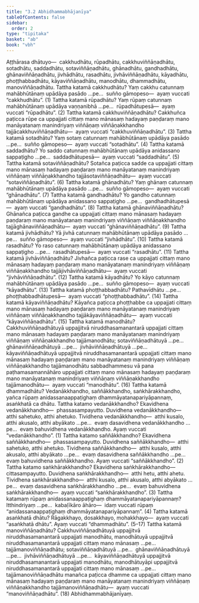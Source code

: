 ```yaml
---
title: "3.2 Abhidhammabhājanīya"
tableOfContents: false
sidebar:
  order: 2
type: "tipitaka"
basket: "ab"
book: "vbh"
---
```



<DynamicBreadcrumb />

<Division number="183" book="vbh" bookNo="30" page="89">

<Paragraph number="644" book="vbh">
Aṭṭhārasa dhātuyo—  cakkhudhātu, rūpadhātu, cakkhuviññāṇadhātu, sotadhātu, saddadhātu, sotaviññāṇadhātu, ghānadhātu, gandhadhātu, ghānaviññāṇadhātu, jivhādhātu, rasadhātu, jivhāviññāṇadhātu, kāyadhātu, phoṭṭhabbadhātu, kāyaviññāṇadhātu, manodhātu, dhammadhātu, manoviññāṇadhātu.
</Paragraph>

</Division>
<Division number="184" book="vbh" bookNo="30" page="89">

<Paragraph number="645" book="vbh">
Tattha katamā cakkhudhātu? Yaṃ cakkhu catunnaṃ mahābhūtānaṃ upādāya pasādo …pe…  suñño gāmopeso—  ayaṃ vuccati “cakkhudhātu”. (1)
</Paragraph>

<Paragraph number="646" book="vbh">
Tattha katamā rūpadhātu? Yaṃ rūpaṃ catunnaṃ mahābhūtānaṃ upādāya vaṇṇanibhā …pe…  rūpadhātupesā—  ayaṃ vuccati “rūpadhātu”. (2)
</Paragraph>

<Paragraph number="647" book="vbh">
Tattha katamā cakkhuviññāṇadhātu? Cakkhuñca paṭicca rūpe ca uppajjati cittaṃ mano mānasaṃ hadayaṃ paṇḍaraṃ mano manāyatanaṃ manindriyaṃ viññāṇaṃ viññāṇakkhandho tajjācakkhuviññāṇadhātu—  ayaṃ vuccati “cakkhuviññāṇadhātu”. (3)
</Paragraph>

<Paragraph number="648" book="vbh">
Tattha katamā sotadhātu? Yaṃ sotaṃ catunnaṃ mahābhūtānaṃ upādāya pasādo …pe…  suñño gāmopeso—  ayaṃ vuccati “sotadhātu”. (4)
</Paragraph>

<Paragraph number="649" book="vbh">
Tattha katamā saddadhātu? Yo saddo catunnaṃ mahābhūtānaṃ upādāya anidassano sappaṭigho …pe…  saddadhātupesā—  ayaṃ vuccati “saddadhātu”. (5)
</Paragraph>

<Paragraph number="650" book="vbh">
Tattha katamā sotaviññāṇadhātu? Sotañca paṭicca sadde ca uppajjati cittaṃ mano mānasaṃ hadayaṃ paṇḍaraṃ mano manāyatanaṃ manindriyaṃ viññāṇaṃ viññāṇakkhandho tajjāsotaviññāṇadhātu—  ayaṃ vuccati “sotaviññāṇadhātu”. (6)
</Paragraph>

<Paragraph number="651" book="vbh">
Tattha katamā ghānadhātu? Yaṃ ghānaṃ catunnaṃ mahābhūtānaṃ upādāya pasādo …pe…  suñño gāmopeso—  ayaṃ vuccati “ghānadhātu”. (7)
</Paragraph>

<Paragraph number="652" book="vbh">
Tattha katamā gandhadhātu? Yo gandho catunnaṃ mahābhūtānaṃ upādāya anidassano sappaṭigho …pe…  gandhadhātupesā—  ayaṃ vuccati “gandhadhātu”. (8)
</Paragraph>

<Paragraph number="653" book="vbh">
Tattha katamā ghānaviññāṇadhātu? Ghānañca paṭicca gandhe ca uppajjati cittaṃ mano mānasaṃ hadayaṃ paṇḍaraṃ mano manāyatanaṃ manindriyaṃ viññāṇaṃ viññāṇakkhandho tajjāghānaviññāṇadhātu—  ayaṃ vuccati “ghānaviññāṇadhātu”. (9)
</Paragraph>

<Paragraph number="654" book="vbh">
Tattha katamā jivhādhātu? Yā jivhā catunnaṃ mahābhūtānaṃ upādāya pasādo …pe…  suñño gāmopeso—  ayaṃ vuccati “jivhādhātu”. (10)
</Paragraph>

<Paragraph number="655" book="vbh">
Tattha katamā rasadhātu? Yo raso catunnaṃ mahābhūtānaṃ upādāya anidassano sappaṭigho …pe…  rasadhātupesā—  ayaṃ vuccati “rasadhātu”. (11)
</Paragraph>

<Paragraph number="656" book="vbh">
Tattha katamā jivhāviññāṇadhātu? Jivhañca paṭicca rase ca uppajjati cittaṃ mano mānasaṃ hadayaṃ paṇḍaraṃ mano manāyatanaṃ manindriyaṃ viññāṇaṃ viññāṇakkhandho tajjājivhāviññāṇadhātu—  ayaṃ vuccati “jivhāviññāṇadhātu”. (12)
</Paragraph>

<Paragraph number="657" book="vbh">
Tattha katamā kāyadhātu? Yo kāyo catunnaṃ mahābhūtānaṃ upādāya pasādo …pe…  suñño gāmopeso—  ayaṃ vuccati “kāyadhātu”. (13)
</Paragraph>

<Paragraph number="658" book="vbh">
Tattha katamā phoṭṭhabbadhātu? Pathavīdhātu …pe…  phoṭṭhabbadhātupesā—  ayaṃ vuccati “phoṭṭhabbadhātu”. (14)
</Paragraph>

<Paragraph number="659" book="vbh">
Tattha katamā kāyaviññāṇadhātu? Kāyañca paṭicca phoṭṭhabbe ca uppajjati cittaṃ mano mānasaṃ hadayaṃ paṇḍaraṃ mano manāyatanaṃ manindriyaṃ viññāṇaṃ viññāṇakkhandho tajjākāyaviññāṇadhātu—  ayaṃ vuccati “kāyaviññāṇadhātu”. (15)
</Paragraph>

<Paragraph number="660" book="vbh">
Tattha katamā manodhātu? Cakkhuviññāṇadhātuyā uppajjitvā niruddhasamanantarā uppajjati cittaṃ mano mānasaṃ hadayaṃ paṇḍaraṃ mano manāyatanaṃ manindriyaṃ viññāṇaṃ viññāṇakkhandho tajjāmanodhātu; sotaviññāṇadhātuyā …pe…  ghānaviññāṇadhātuyā …pe…  jivhāviññāṇadhātuyā …pe…  kāyaviññāṇadhātuyā uppajjitvā niruddhasamanantarā uppajjati cittaṃ mano mānasaṃ hadayaṃ paṇḍaraṃ mano manāyatanaṃ manindriyaṃ viññāṇaṃ viññāṇakkhandho tajjāmanodhātu sabbadhammesu vā pana paṭhamasamannāhāro uppajjati cittaṃ mano mānasaṃ hadayaṃ paṇḍaraṃ mano manāyatanaṃ manindriyaṃ viññāṇaṃ viññāṇakkhandho tajjāmanodhātu—  ayaṃ vuccati “manodhātu”. (16)
</Paragraph>

<Paragraph number="661" book="vbh">
Tattha katamā dhammadhātu? Vedanākkhandho, saññākkhandho, saṅkhārakkhandho, yañca rūpaṃ anidassanaappaṭighaṃ dhammāyatanapariyāpannaṃ, asaṅkhatā ca dhātu.
</Paragraph>

<Paragraph number="662" book="vbh">
Tattha katamo vedanākkhandho? Ekavidhena vedanākkhandho—  phassasampayutto. Duvidhena vedanākkhandho—  atthi sahetuko, atthi ahetuko. Tividhena vedanākkhandho—  atthi kusalo, atthi akusalo, atthi abyākato …pe…  evaṃ dasavidhena vedanākkhandho …pe…  evaṃ bahuvidhena vedanākkhandho. Ayaṃ vuccati “vedanākkhandho”. (1)
</Paragraph>

<Paragraph number="663" book="vbh">
Tattha katamo saññākkhandho? Ekavidhena saññākkhandho—  phassasampayutto. Duvidhena saññākkhandho—  atthi sahetuko, atthi ahetuko. Tividhena saññākkhandho—  atthi kusalo, atthi akusalo, atthi abyākato …pe…  evaṃ dasavidhena saññākkhandho …pe…  evaṃ bahuvidhena saññākkhandho. Ayaṃ vuccati “saññākkhandho”. (2)
</Paragraph>

<Paragraph number="664" book="vbh">
Tattha katamo saṅkhārakkhandho? Ekavidhena saṅkhārakkhandho—  cittasampayutto. Duvidhena saṅkhārakkhandho—  atthi hetu, atthi ahetu. Tividhena saṅkhārakkhandho—  atthi kusalo, atthi akusalo, atthi abyākato …pe…  evaṃ dasavidhena saṅkhārakkhandho …pe…  evaṃ bahuvidhena saṅkhārakkhandho—  ayaṃ vuccati “saṅkhārakkhandho”. (3)
</Paragraph>

<Paragraph number="665" book="vbh">
Tattha katamaṃ rūpaṃ anidassanaappaṭighaṃ dhammāyatanapariyāpannaṃ? Itthindriyaṃ …pe…  kabaḷīkāro āhāro—  idaṃ vuccati rūpaṃ “anidassanaappaṭighaṃ dhammāyatanapariyāpannaṃ”. (4)
</Paragraph>

<Paragraph number="666" book="vbh">
Tattha katamā asaṅkhatā dhātu? Rāgakkhayo, dosakkhayo, mohakkhayo—  ayaṃ vuccati “asaṅkhatā dhātu”. Ayaṃ vuccati “dhammadhātu”. (5–17)
</Paragraph>

<Paragraph number="667" book="vbh">
Tattha katamā manoviññāṇadhātu? Cakkhuviññāṇadhātuyā uppajjitvā niruddhasamanantarā uppajjati manodhātu, manodhātuyā uppajjitvā niruddhasamanantarā uppajjati cittaṃ mano mānasaṃ …pe…  tajjāmanoviññāṇadhātu; sotaviññāṇadhātuyā …pe…  ghānaviññāṇadhātuyā …pe…  jivhāviññāṇadhātuyā …pe…  kāyaviññāṇadhātuyā uppajjitvā niruddhasamanantarā uppajjati manodhātu, manodhātuyāpi uppajjitvā niruddhasamanantarā uppajjati cittaṃ mano mānasaṃ …pe…  tajjāmanoviññāṇadhātu manañca paṭicca dhamme ca uppajjati cittaṃ mano mānasaṃ hadayaṃ paṇḍaraṃ mano manāyatanaṃ manindriyaṃ viññāṇaṃ viññāṇakkhandho tajjāmanoviññāṇadhātu—  ayaṃ vuccati “manoviññāṇadhātu”. (18)

</Paragraph>
</Division>

<Paragraph number="668" type="center" book="vbh">
Abhidhammabhājanīyaṃ.
</Paragraph>